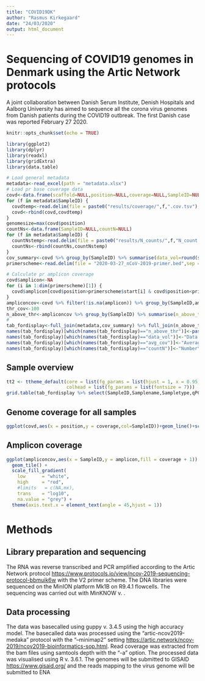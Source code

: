 ```yaml
---
title: "COVID19DK"
author: "Rasmus Kirkegaard"
date: "24/03/2020"
output: html_document
---
```


# Sequencing of COVID19 genomes in Denmark using the Artic Network protocols
A joint collaboration between Danish Serum Institute, Denish Hospitals and Aalborg University has aimed to sequence all the corona virus genomes from Danish patients during the COVID19 outbreak. The first Danish case was reported February 27 2020. 

```r
knitr::opts_chunk$set(echo = TRUE)
```

```r
library(ggplot2)
library(dplyr)
library(readxl)
library(gridExtra)
library(data.table)
```

```r
# Load general metadata
metadata<-read_excel(path = "metadata.xlsx")
# Load pr base coverage data
covd<-data.frame(scaffold=NULL,position=NULL,coverage=NULL,SampleID=NULL)
for (f in metadata$SampleID) {
  covdtemp<-read.delim(file = paste0("results/coverage/",f,".cov.tsv"),sep = "\t",header = T) %>% mutate(SampleID=f)
  covd<-rbind(covd,covdtemp)
}
genomesize=max(covd$position)
countNs<-data.frame(SampleID=NULL,countN=NULL)
for (f in metadata$SampleID) {
  countNstemp<-read.delim(file = paste0("results/N_counts/",f,"N_count.tsv"),sep = "\t",header = F,col.names = c("fileID","countN")) %>% mutate(SampleID=f) %>% select(SampleID,countN)
  countNs<-rbind(countNs,countNstemp)
}
cov_summary<-covd %>% group_by(SampleID) %>% summarise(data_vol=round(sum(coverage)/10^6),avg_cov=round(sum(coverage)/max(position)),zeros=length(which(coverage==0)))
primerscheme<-read.delim(file = "2020-03-27_nCoV-2019-primer.bed",sep = "\t",header = F,col.names = c("track","start","end","amplicon"))

# Calculate pr amplicon coverage
covd$amplicon<-NA
for (i in 1:dim(primerscheme)[1]) {
  covd$amplicon[covd$position>primerscheme$start[i] & covd$position<primerscheme$end[i]]<-as.character(primerscheme$amplicon[i])
}
ampliconcov<-covd %>% filter(!is.na(amplicon)) %>% group_by(SampleID,amplicon) %>% summarise(coverage=mean(coverage))
thr_cov<-100
n_above_thr<-ampliconcov %>% group_by(SampleID) %>% summarise(n_above_thr=length(which(coverage>thr_cov)))
#
tab_fordisplay<-full_join(metadata,cov_summary) %>% full_join(n_above_thr) %>% full_join(countNs)
names(tab_fordisplay)[which(names(tab_fordisplay)=="n_above_thr")]<-paste0('# amplicons\nabove ',thr_cov,"x\ncoverage")
names(tab_fordisplay)[which(names(tab_fordisplay)=="data_vol")]<-"Data (Mbp)"
names(tab_fordisplay)[which(names(tab_fordisplay)=="avg_cov")]<-"Average\ncoverage"
names(tab_fordisplay)[which(names(tab_fordisplay)=="countN")]<-"Number\nof\nNs"
```

## Sample overview

```r
tt2 <- ttheme_default(core = list(fg_params = list(hjust = 1, x = 0.95, fontsize = 12)),
                      colhead = list(fg_params = list(fontsize = 7)))
grid.table(tab_fordisplay %>% select(SampleID,Samplename,Sampletype,qPCR_Ct,Primetscheme,`Data (Mbp)`,`Average\ncoverage`,paste0('# amplicons\nabove ',thr_cov,"x\ncoverage"),'Number\nof\nNs'), rows= NULL, theme = tt2)
```

## Genome coverage for all samples

```r
ggplot(covd,aes(x = position,y = coverage,col=SampleID))+geom_line()+scale_y_log10()+theme(legend.position = "bottom")
```

## Amplicon coverage
```r
ggplot(ampliconcov,aes(x = SampleID,y = amplicon,fill = coverage + 1)) + 
  geom_tile() +
  scale_fill_gradient(
    low      = "white",
    high     = "red",
    #limits   = c(NA,mx),
    trans    = "log10",
    na.value = "grey") +
  theme(axis.text.x = element_text(angle = 45,hjust = 1))
```



# Methods
## Library preparation and sequencing
The RNA was reverse transcribed and PCR amplified according to the Artic Network protocol [https://www.protocols.io/view/ncov-2019-sequencing-protocol-bbmuik6w](https://www.protocols.io/view/ncov-2019-sequencing-protocol-bbmuik6w) with the V2 primer scheme. The DNA libraries were sequenced on the MinION platform Mk1B on R9.4.1 flowcells. The sequencing was carried out with MinKNOW v. .

## Data processing
The data was basecalled using guppy v. 3.4.5 using the high accuracy model. The basecalled data was processed using the "artic-ncov2019-medaka" protocol with the "--minimap2" setting  [https://artic.network/ncov-2019/ncov2019-bioinformatics-sop.html](https://artic.network/ncov-2019/ncov2019-bioinformatics-sop.html). Read coverage was extracted from the bam files using samtools depth with the "-a" option. The processed data was visualised using R v. 3.6.1. The genomes will be submitted to GISAID [https://www.gisaid.org/](https://www.gisaid.org/) and the reads mapping to the virus genome will be submitted to ENA

